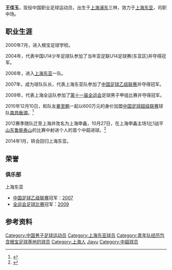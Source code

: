 {{noteta|G1=足球}}{{Football player infobox
| playername = 王佳玉
| fullname = 王佳玉
| englishfullname = Wang Jiayu
| countryofbirth = {{CHN}}
| cityofbirth = [[上海|上海]]
| dateofbirth = {{birth date and age|1990|9|28}}
| height = {{height|m=1.78}}
| position = 中场
| currentclub = [[上海东亚|上海东亚]]
| clubnumber =  
| youthyears = 2000-2005
| youthclubs = 根宝足球学校
| years = 2006-2010<br>2011-2013<br>2014-2016
| clubs = [[上海东亚|上海东亚]]<br>[[上海申鑫|上海申鑫]]<br>[[上海东亚|上海东亚]]
| caps(goals) = 67 (14) <br>69 {{0}}(1)<br> 28 {{0}}(1)
| nationalyears =2004<br>2005-2006<br>2007-2009<br>2010-2011
| nationalteam ={{flagicon|CHN}}中国U14<br>{{flagicon|CHN}}[[中国国少队|中国国少队]]<br>{{flagicon|CHN}}[[中国国青队|中国国青队]]<br>{{flagicon|CHN}}[[中国国奥队|中国国奥队]]
| nationalcaps(goals) = <br> <br> 
}}

'''王佳玉'''{{BD|1990年|9月28日|||Wang Jiayu}}，现役中国职业足球运动员，出生于[[上海|上海]][[浦东|浦东]]三林，效力于[[上海东亚|上海东亚]]，司职中场。

==职业生涯==
2000年7月，进入根宝足球学校。

2004年，代表中国U14少年足球队参加了当年亚足联U14足球赛(东亚区)并夺得冠军。

2006年，进入[[上海东亚|上海东亚]]一队。

2007年，成为球队队长，代表上海东亚队参加了[[中国足球乙级联赛|中国足球乙级联赛]]并夺得冠军。

2009年，代表上海全运队参加了[[第十一届全运会|第十一届全运会]]足球男子甲组比赛并夺得冠军。

2010年12月10日，和队友[[姜至鹏|姜至鹏]]一起以600万元的身价加盟[[中国足球超级联赛|中国足球超级联赛]]球队[[南昌衡源|南昌衡源]]。<ref>{{Cite web |url=http://sports.qq.com/a/20101210/000824.htm |title=东亚确认队长转会南昌 王佳玉感谢球迷与恩师 |accessdate=2013-02-27 |archive-date=2016-03-06 |archive-url=https://web.archive.org/web/20160306072031/http://sports.qq.com/a/20101210/000824.htm |dead-url=no }}</ref>

2012赛季随队迁至上海并改名为上海申鑫，10月27日，在上海申鑫主场1比1战平[[山东鲁能泰山|山东鲁能泰山]]的比赛中射进个人的首个中超进球。<ref>{{Cite web |url=http://sports.163.com/12/1027/17/8ERD2VT000051C89.html#p=8ERFCDJ50B6P0005 |title=中超-杜威补时扳平 鲁能客场1-1平申鑫成功保级 |accessdate=2013-02-27 |archive-date=2013-03-30 |archive-url=https://web.archive.org/web/20130330173237/http://sports.163.com/12/1027/17/8ERD2VT000051C89.html#p=8ERFCDJ50B6P0005 |dead-url=no }}</ref>

2014年1月，转会回归上海东亚。

== 荣誉 ==
=== 俱乐部 ===
;上海东亚
* [[中国足球乙级联赛|中国足球乙级联赛]]冠军：[[2007年中国足球乙级联赛|2007]]
* [[中华人民共和国第十一届全运会足球比赛|全运会足球比赛]]冠军：[[中华人民共和国第十一届全运会足球比赛|2009]]

==参考资料==
{{reflist}}

{{start box}} 
{{S-sports}}
{{succession box|3=[[上海东亚足球俱乐部|上海东亚]]队长|1=[[张智|张智]]|2=[[王燊超|王燊超]]|4=2007年-2010年}}
{{end box}}

{{2010年上海東亞名单}}
{{2011年中超分类名单南昌}}
{{2012年中超分类名单南昌}}
{{2013年中超分类名单上海申鑫}}
{{2014年中超分类名单上海东亚}}
{{2015年中超分类名单上海上港}}
{{2015年中超分类名单杭州}}
{{2016年中超分类名单上海上港}}

{{DEFAULTSORT:WANG Jiayu}}
[[Category:中国男子足球运动员|Category:中国男子足球运动员]]
[[Category:上海东亚球员|Category:上海东亚球员]]
[[Category:青年队经历包含根宝足球基地的球员|Category:青年队经历包含根宝足球基地的球员]]
[[Category:上海人|Category:上海人]]
[[Category:王姓|Jiayu]]
[[Category:中超球员|Category:中超球员]]